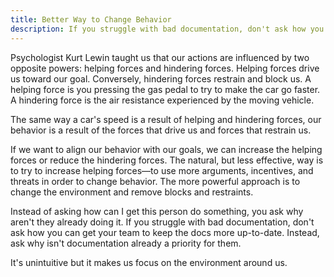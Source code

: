 ```yaml
---
title: Better Way to Change Behavior
description: If you struggle with bad documentation, don't ask how you can get your team to keep the docs more up-to-date. Instead, ask why isn't documentation already a priority for them.
---
```


Psychologist Kurt Lewin taught us that our actions are influenced by two opposite powers: helping forces and hindering forces. Helping forces drive us toward our goal. Conversely, hindering forces restrain and block us. A helping force is you pressing the gas pedal to try to make the car go faster. A hindering force is the air resistance experienced by the moving vehicle.

The same way a car's speed is a result of helping and hindering forces, our behavior is a result of the forces that drive us and forces that restrain us.

If we want to align our behavior with our goals, we can increase the helping forces or reduce the hindering forces. The natural, but less effective, way is to try to increase helping forces—to use more arguments, incentives, and threats in order to change behavior. The more powerful approach is to change the environment and remove blocks and restraints.

Instead of asking how can I get this person do something, you ask why aren't they already doing it. If you struggle with bad documentation, don't ask how you can get your team to keep the docs more up-to-date. Instead, ask why isn't documentation already a priority for them.

It's unintuitive but it makes us focus on the environment around us.
